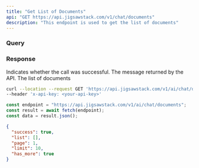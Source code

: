 ```yaml
---
title: "Get List of Documents"
api: "GET https://api.jigsawstack.com/v1/chat/documents"
description: "This endpoint is used to get the list of documents"
---
```


### Query

<ParamField query="limit" type="number" defaultValue="10"></ParamField>
<ParamField query="page" type="number" defaultValue="0"></ParamField>

<Snippet file="header.mdx" />

### Response

<ResponseField name="success" type="boolean">
  Indicates whether the call was successful.
</ResponseField>

<ResponseField name="message" type="string">
  The message returned by the API.
</ResponseField>

<ResponseField name="currencies" type="JSON">
  The list of documents
</ResponseField>

<RequestExample>

```bash cURL
curl --location --request GET 'https://api.jigsawstack.com/v1/ai/chat/documents' \
--header 'x-api-key: <your-api-key>'
```

```javascript Node.js
const endpoint = "https://api.jigsawstack.com/v1/ai/chat/documents";
const result = await fetch(endpoint);
const data = result.json();
```

</RequestExample>

<ResponseExample>

```json Response
{
  "success": true,
  "list": [],
  "page": 1,
  "limit": 10,
  "has_more": true
}
```

</ResponseExample>
